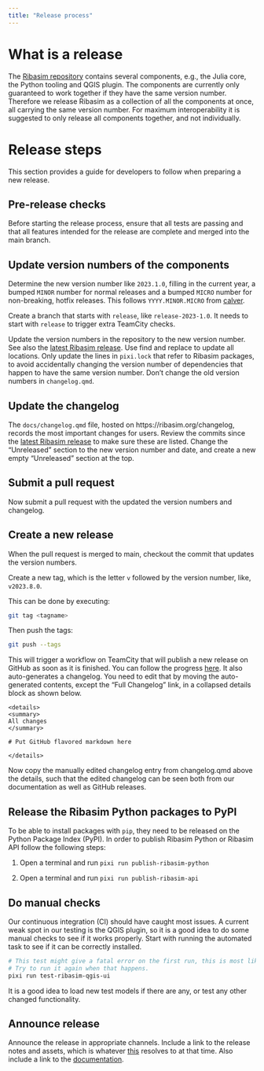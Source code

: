 ```yaml
---
title: "Release process"
---
```


# What is a release

The [Ribasim repository](https://github.com/Deltares/Ribasim) contains several components, e.g., the Julia core, the Python tooling and QGIS plugin.
The components are currently only guaranteed to work together if they have the same version number.
Therefore we release Ribasim as a collection of all the components at once, all carrying the same version number.
For maximum interoperability it is suggested to only release all components together, and not individually.

# Release steps

This section provides a guide for developers to follow when preparing a new release.

## Pre-release checks

Before starting the release process, ensure that all tests are passing and that all features intended for the release are complete and merged into the main branch.

## Update version numbers of the components

Determine the new version number like `2023.1.0`, filling in the current year, a bumped `MINOR` number for normal releases and a bumped `MICRO` number for non-breaking, hotfix releases.
This follows `YYYY.MINOR.MICRO` from [calver](https://calver.org/).

Create a branch that starts with `release`, like `release-2023-1.0`.
It needs to start with `release` to trigger extra TeamCity checks.

Update the version numbers in the repository to the new version number.
See also the [latest Ribasim release](https://github.com/Deltares/Ribasim/releases/latest).
Use find and replace to update all locations.
Only update the lines in `pixi.lock` that refer to Ribasim packages, to avoid accidentally changing the version number of dependencies that happen to have the same version number.
Don't change the old version numbers in `changelog.qmd`.

## Update the changelog

The `docs/changelog.qmd` file, hosted on https://ribasim.org/changelog, records the most important changes for users.
Review the commits since the [latest Ribasim release](https://github.com/Deltares/Ribasim/releases/latest) to make sure these are listed.
Change the "Unreleased" section to the new version number and date, and create a new empty "Unreleased" section at the top.

## Submit a pull request

Now submit a pull request with the updated the version numbers and changelog.

## Create a new release

When the pull request is merged to main, checkout the commit that updates the version numbers.

Create a new tag, which is the letter `v` followed by the version number, like, `v2023.8.0`.

This can be done by executing:
```bash
git tag <tagname>
```
Then push the tags:
```bash
git push --tags
```

This will trigger a workflow on TeamCity that will publish a new release on GitHub as soon as it is finished.
You can follow the progress [here](https://dpcbuild.deltares.nl/buildConfiguration/Ribasim_Ribasim_MakeGitHubRelease?mode=builds).
It also auto-generates a changelog.
You need to edit that by moving the auto-generated contents, except the "Full Changelog" link, in a collapsed details block as shown below.

```
<details>
<summary>
All changes
</summary>

# Put GitHub flavored markdown here

</details>

```

Now copy the manually edited changelog entry from changelog.qmd above the details, such that the edited changelog can be seen both from our documentation as well as GitHub releases.

## Release the Ribasim Python packages to PyPI

To be able to install packages with `pip`, they need to be released on the Python Package Index (PyPI).
In order to publish Ribasim Python or Ribasim API follow the following steps:

1) Open a terminal and run `pixi run publish-ribasim-python`

2) Open a terminal and run `pixi run publish-ribasim-api`

## Do manual checks

Our continuous integration (CI) should have caught most issues.
A current weak spot in our testing is the QGIS plugin, so it is a good idea to do some manual checks to see if it works properly.
Start with running the automated task to see if it can be correctly installed.

```sh
# This test might give a fatal error on the first run, this is most likely a timing issue.
# Try to run it again when that happens.
pixi run test-ribasim-qgis-ui
```

It is a good idea to load new test models if there are any, or test any other changed functionality.

## Announce release

Announce the release in appropriate channels.
Include a link to the release notes and assets, which is whatever [this](https://github.com/Deltares/Ribasim/releases/latest) resolves to at that time.
Also include a link to the [documentation](https://ribasim.org/).
